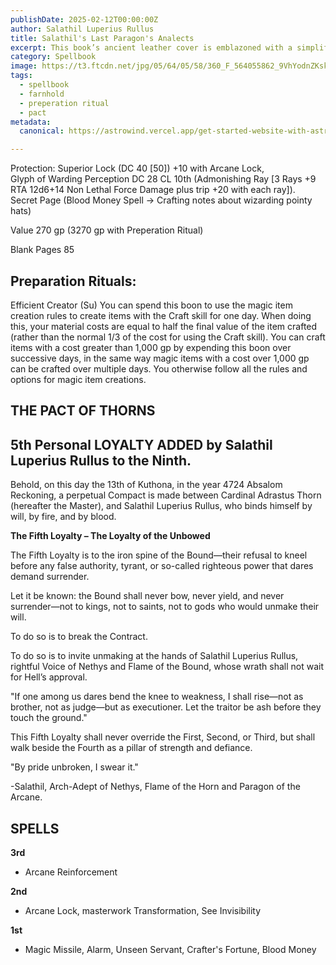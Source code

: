 ```yaml
---
publishDate: 2025-02-12T00:00:00Z
author: Salathil Luperius Rullus
title: Salathil's Last Paragon's Analects
excerpt: This book’s ancient leather cover is emblazoned with a simplified winged eye.
category: Spellbook
image: https://t3.ftcdn.net/jpg/05/64/05/58/360_F_564055862_9VhYodnZKskW0n76WHxr5K5Oe7B4jmqA.jpg
tags:
  - spellbook
  - farnhold
  - preperation ritual
  - pact
metadata:
  canonical: https://astrowind.vercel.app/get-started-website-with-astro-tailwind-css

---
```




Protection: Superior Lock (DC 40 [50]) +10 with Arcane Lock,  
Glyph of Warding Perception DC 28 CL 10th (Admonishing Ray [3 Rays +9 RTA 12d6+14 Non Lethal Force Damage plus trip +20 with each ray]).  
Secret Page (Blood Money Spell -> Crafting notes about wizarding pointy hats)

Value 270 gp (3270 gp with Preperation Ritual)

Blank Pages 85

## Preparation Rituals:

Efficient Creator (Su) You can spend this boon to use the magic item creation rules to create items with the Craft skill for one day. When doing this, your material costs are equal to half the final value of the item crafted (rather than the normal 1/3 of the cost for using the Craft skill). You can craft items with a cost greater than 1,000 gp by expending this boon over successive days, in the same way magic items with a cost over 1,000 gp can be crafted over multiple days. You otherwise follow all the rules and options for magic item creations.


## THE PACT OF THORNS         
## 5th Personal LOYALTY ADDED by Salathil Luperius Rullus to the Ninth.

Behold, on this day the 13th of Kuthona, in the year 4724 Absalom Reckoning,
a perpetual Compact is made between Cardinal Adrastus Thorn (hereafter the Master),
and Salathil Luperius Rullus, who binds himself by will, by fire, and by blood.


**The Fifth Loyalty – The Loyalty of the Unbowed**

The Fifth Loyalty is to the iron spine of the Bound—their refusal to kneel before any false authority, tyrant, or so-called righteous power that dares demand surrender.

Let it be known: the Bound shall never bow, never yield, and never surrender—not to kings, not to saints, not to gods who would unmake their will.

To do so is to break the Contract.

To do so is to invite unmaking at the hands of Salathil Luperius Rullus, rightful Voice of Nethys and Flame of the Bound, whose wrath shall not wait for Hell’s approval.

"If one among us dares bend the knee to weakness, I shall rise—not as brother, not as judge—but as executioner.
Let the traitor be ash before they touch the ground."

This Fifth Loyalty shall never override the First, Second, or Third, but shall walk beside the Fourth as a pillar of strength and defiance.

"By pride unbroken, I swear it."

-Salathil, Arch-Adept of Nethys, Flame of the Horn and Paragon of the Arcane.

## SPELLS

**3rd**

- Arcane Reinforcement

**2nd**

- Arcane Lock, masterwork Transformation, See Invisibility

**1st**

- Magic Missile, Alarm, Unseen Servant, Crafter's Fortune, Blood Money

